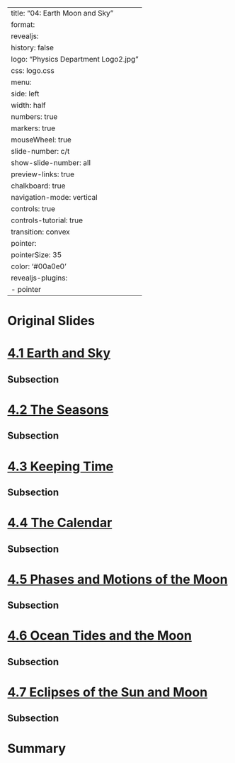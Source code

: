
---
title: "04: Earth Moon and Sky"
format:
  revealjs:
    history: false
    logo: "Physics Department Logo2.jpg"
    css: logo.css
    menu:
      side: left
      width: half
      numbers: true
      markers: true
    mouseWheel: true
    slide-number: c/t 
    show-slide-number: all
    preview-links: true
    chalkboard: true
    navigation-mode: vertical
    controls: true
    controls-tutorial: true
    transition: convex
    pointer:
      pointerSize: 35
      color: '#00a0e0'
revealjs-plugins:
  - pointer
---

# Original Slides

## {background-image="figures/04/crop-pg_0001.svg" background-size="75%"} 
## {background-image="figures/04/crop-pg_0002.svg" background-size="75%"} 
## {background-image="figures/04/crop-pg_0003.svg" background-size="75%"} 
## {background-image="figures/04/crop-pg_0004.svg" background-size="75%"} 
## {background-image="figures/04/crop-pg_0005.svg" background-size="75%"} 
## {background-image="figures/04/crop-pg_0006.svg" background-size="75%"} 
## {background-image="figures/04/crop-pg_0007.svg" background-size="75%"} 
## {background-image="figures/04/crop-pg_0008.svg" background-size="75%"} 
## {background-image="figures/04/crop-pg_0009.svg" background-size="75%"} 
## {background-image="figures/04/crop-pg_0010.svg" background-size="75%"} 
## {background-image="figures/04/crop-pg_0011.svg" background-size="75%"} 
## {background-image="figures/04/crop-pg_0012.svg" background-size="75%"} 
## {background-image="figures/04/crop-pg_0013.svg" background-size="75%"} 
## {background-image="figures/04/crop-pg_0014.svg" background-size="75%"} 
## {background-image="figures/04/crop-pg_0015.svg" background-size="75%"} 
## {background-image="figures/04/crop-pg_0016.svg" background-size="75%"} 
## {background-image="figures/04/crop-pg_0017.svg" background-size="75%"} 
## {background-image="figures/04/crop-pg_0018.svg" background-size="75%"} 
## {background-image="figures/04/crop-pg_0019.svg" background-size="75%"} 
## {background-image="figures/04/crop-pg_0020.svg" background-size="75%"} 
## {background-image="figures/04/crop-pg_0021.svg" background-size="75%"} 
## {background-image="figures/04/crop-pg_0022.svg" background-size="75%"} 
## {background-image="figures/04/crop-pg_0023.svg" background-size="75%"} 
## {background-image="figures/04/crop-pg_0024.svg" background-size="75%"} 
## {background-image="figures/04/crop-pg_0025.svg" background-size="75%"} 
## {background-image="figures/04/crop-pg_0026.svg" background-size="75%"} 
## {background-image="figures/04/crop-pg_0027.svg" background-size="75%"} 
## {background-image="figures/04/crop-pg_0028.svg" background-size="75%"} 
## {background-image="figures/04/crop-pg_0029.svg" background-size="75%"} 
## {background-image="figures/04/crop-pg_0030.svg" background-size="75%"} 
## {background-image="figures/04/crop-pg_0031.svg" background-size="75%"} 
## {background-image="figures/04/crop-pg_0032.svg" background-size="75%"} 
## {background-image="figures/04/crop-pg_0033.svg" background-size="75%"} 
## {background-image="figures/04/crop-pg_0034.svg" background-size="75%"} 
## {background-image="figures/04/crop-pg_0035.svg" background-size="75%"} 
## {background-image="figures/04/crop-pg_0036.svg" background-size="75%"} 
## {background-image="figures/04/crop-pg_0037.svg" background-size="75%"} 
## {background-image="figures/04/crop-pg_0038.svg" background-size="75%"} 
## {background-image="figures/04/crop-pg_0039.svg" background-size="75%"} 
## {background-image="figures/04/crop-pg_0040.svg" background-size="75%"} 
## {background-image="figures/04/crop-pg_0041.svg" background-size="75%"} 
## {background-image="figures/04/crop-pg_0042.svg" background-size="75%"} 
## {background-image="figures/04/crop-pg_0043.svg" background-size="75%"} 
## {background-image="figures/04/crop-pg_0044.svg" background-size="75%"} 
## {background-image="figures/04/crop-pg_0045.svg" background-size="75%"} 
## {background-image="figures/04/crop-pg_0046.svg" background-size="75%"} 
## {background-image="figures/04/crop-pg_0047.svg" background-size="75%"} 
## {background-image="figures/04/crop-pg_0048.svg" background-size="75%"} 
## {background-image="figures/04/crop-pg_0049.svg" background-size="75%"} 
## {background-image="figures/04/crop-pg_0050.svg" background-size="75%"} 
## {background-image="figures/04/crop-pg_0051.svg" background-size="75%"} 
## {background-image="figures/04/crop-pg_0052.svg" background-size="75%"} 
## {background-image="figures/04/crop-pg_0053.svg" background-size="75%"} 
## {background-image="figures/04/crop-pg_0054.svg" background-size="75%"} 
## {background-image="figures/04/crop-pg_0055.svg" background-size="75%"} 
## {background-image="figures/04/crop-pg_0056.svg" background-size="75%"} 
## {background-image="figures/04/crop-pg_0057.svg" background-size="75%"} 
## {background-image="figures/04/crop-pg_0058.svg" background-size="75%"} 
## {background-image="figures/04/crop-pg_0059.svg" background-size="75%"} 
## {background-image="figures/04/crop-pg_0060.svg" background-size="75%"} 
## {background-image="figures/04/crop-pg_0061.svg" background-size="75%"} 
## {background-image="figures/04/crop-pg_0062.svg" background-size="75%"} 
## {background-image="figures/04/crop-pg_0063.svg" background-size="75%"} 
## {background-image="figures/04/crop-pg_0064.svg" background-size="75%"} 
## {background-image="figures/04/crop-pg_0065.svg" background-size="75%"} 
## {background-image="figures/04/crop-pg_0066.svg" background-size="75%"} 
## {background-image="figures/04/crop-pg_0067.svg" background-size="75%"} 
## {background-image="figures/04/crop-pg_0068.svg" background-size="75%"} 
## {background-image="figures/04/crop-pg_0069.svg" background-size="75%"} 
## {background-image="figures/04/crop-pg_0070.svg" background-size="75%"} 
## {background-image="figures/04/crop-pg_0071.svg" background-size="75%"} 
## {background-image="figures/04/crop-pg_0072.svg" background-size="75%"} 
## {background-image="figures/04/crop-pg_0073.svg" background-size="75%"} 
## {background-image="figures/04/crop-pg_0074.svg" background-size="75%"} 
## {background-image="figures/04/crop-pg_0075.svg" background-size="75%"} 
## {background-image="figures/04/crop-pg_0076.svg" background-size="75%"} 
## {background-image="figures/04/crop-pg_0077.svg" background-size="75%"} 
## {background-image="figures/04/crop-pg_0078.svg" background-size="75%"} 
## {background-image="figures/04/crop-pg_0079.svg" background-size="75%"} 
## {background-image="figures/04/crop-pg_0080.svg" background-size="75%"} 
## {background-image="figures/04/crop-pg_0081.svg" background-size="75%"} 
## {background-image="figures/04/crop-pg_0082.svg" background-size="75%"} 
## {background-image="figures/04/crop-pg_0083.svg" background-size="75%"} 
## {background-image="figures/04/crop-pg_0084.svg" background-size="75%"} 
## {background-image="figures/04/crop-pg_0085.svg" background-size="75%"} 
## {background-image="figures/04/crop-pg_0086.svg" background-size="75%"} 
## {background-image="figures/04/crop-pg_0087.svg" background-size="75%"} 
## {background-image="figures/04/crop-pg_0088.svg" background-size="75%"} 
## {background-image="figures/04/crop-pg_0089.svg" background-size="75%"} 
## {background-image="figures/04/crop-pg_0090.svg" background-size="75%"} 
## {background-image="figures/04/crop-pg_0091.svg" background-size="75%"} 
## {background-image="figures/04/crop-pg_0092.svg" background-size="75%"} 
## {background-image="figures/04/crop-pg_0093.svg" background-size="75%"} 
## {background-image="figures/04/crop-pg_0094.svg" background-size="75%"} 
## {background-image="figures/04/crop-pg_0095.svg" background-size="75%"} 
## {background-image="figures/04/crop-pg_0096.svg" background-size="75%"} 
## {background-image="figures/04/crop-pg_0097.svg" background-size="75%"} 
## {background-image="figures/04/crop-pg_0098.svg" background-size="75%"} 
## {background-image="figures/04/crop-pg_0099.svg" background-size="75%"} 
## {background-image="figures/04/temp.md" background-size="75%"} 


# [4.1 Earth and Sky](https://openstax.org/books/astronomy-2e/pages/4-1-earth-and-sky)

## Subsection 

# [4.2 The Seasons](https://openstax.org/books/astronomy-2e/pages/4-2-the-seasons)

## Subsection 

# [4.3 Keeping Time](https://openstax.org/books/astronomy-2e/pages/4-3-keeping-time)

## Subsection 

# [4.4 The Calendar](https://openstax.org/books/astronomy-2e/pages/4-4-the-calendar)

## Subsection 

# [4.5 Phases and Motions of the Moon](https://openstax.org/books/astronomy-2e/pages/4-5-phases-and-motions-of-the-moon)

## Subsection 

# [4.6 Ocean Tides and the Moon](https://openstax.org/books/astronomy-2e/pages/4-6-ocean-tides-and-the-moon)

## Subsection 

# [4.7 Eclipses of the Sun and Moon](https://openstax.org/books/astronomy-2e/pages/4-7-eclipses-of-the-sun-and-moon)

## Subsection 

# Summary
